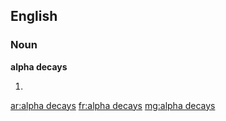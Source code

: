 ==English==

===Noun===
'''alpha decays'''

# {{plural of|alpha decay}}

[[ar:alpha decays]]
[[fr:alpha decays]]
[[mg:alpha decays]]